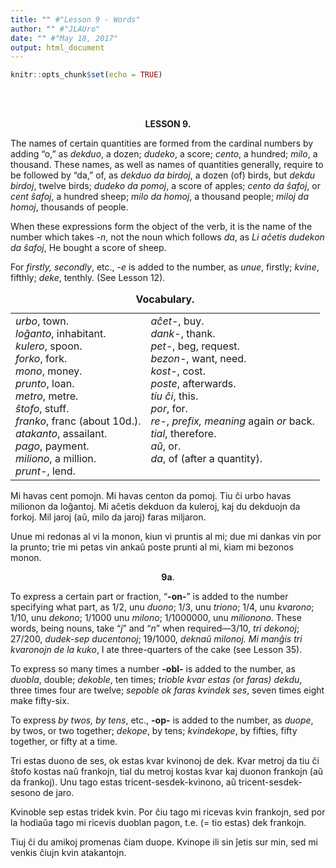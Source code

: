 ```yaml
---
title: "" #"Lesson 9 - Words"
author: "" #"JLAUro"
date: "" #"May 18, 2017"
output: html_document
---
```


```r
knitr::opts_chunk$set(echo = TRUE)
```

<br/><br/>

<center><b>LESSON 9.</b></center>

<p>The names of certain quantities are formed from the cardinal
numbers by adding "o," as <i>dekduo</i>, a dozen; <i>dudeko</i>,
a score; <i>cento</i>, a hundred; <i>milo</i>, a thousand. These
names, as well as names of quantities generally, require to be
followed by "da," of, as <i>dekduo da birdoj</i>, a dozen (of)
birds, but <i>dekdu birdoj</i>, twelve birds; <i>dudeko da
pomoj</i>, a score of apples; <i>cento da &#349;afoj</i>, or
<i>cent &#349;afoj</i>, a hundred sheep; <i>milo da homoj</i>, a
thousand people; <i>miloj da homoj</i>, thousands of people.</p>

<p>When these expressions form the object of the verb, it is the
name of the number which takes <i>-n</i>, not the noun which
follows <i>da</i>, as <i>Li a&#265;etis dudekon da
&#349;afoj</i>, He bought a score of sheep.</p>

<p>For <i>firstly, secondly</i>, etc., <i>-e</i> is added to the
number, as <i>unue</i>, firstly; <i>kvine</i>, fifthly;
<i>deke</i>, tenthly. (See Lesson 12).</p>

<center>
<table cellspacing="8">
<caption><b>Vocabulary.</b></caption>

<tr>
<td nowrap valign="top"><i>urbo</i>, town.<br>
 <i>lo&#285;anto</i>, inhabitant.<br>
 <i>kulero</i>, spoon.<br>
 <i>forko</i>, fork.<br>
 <i>mono</i>, money.<br>
 <i>prunto</i>, loan.<br>
 <i>metro</i>, metre.<br>
 <i>&#349;tofo</i>, stuff.<br>
 <i>franko</i>, franc (about 10d.).<br>
 <i>atakanto</i>, assailant.<br>
 <i>pago</i>, payment.<br>
 <i>miliono</i>, a million.<br>
 <i>prunt-</i>, lend.</td>
<td nowrap valign="top"><i>a&#265;et-</i>, buy.<br>
 <i>dank-</i>, thank.<br>
 <i>pet-</i>, beg, request.<br>
 <i>bezon-</i>, want, need.<br>
 <i>kost-</i>, cost.<br>
 <i>poste</i>, afterwards.<br>
 <i>tiu &#265;i</i>, this.<br>
 <i>por</i>, for.<br>
 <i>re-</i>, <i>prefix, meaning</i> again <i>or</i> back.<br>
 <i>tial</i>, therefore.<br>
 <i>a&#365;</i>, or.<br>
 <i>da</i>, of (after a quantity).</td>
</tr>
</table>
</center>

<!-- =============================027.png============================ -->
<p>Mi havas cent pomojn. Mi havas centon da pomoj. Tiu &#265;i
urbo havas milionon da lo&#285;antoj. Mi a&#265;etis dekduon da
kuleroj, kaj du dekduojn da forkoj. Mil jaroj (a&#365;, milo da
jaroj) faras miljaron.</p>

<p>Unue mi redonas al vi la monon, kiun vi pruntis al mi; due mi
dankas vin por la prunto; trie mi petas vin anka&#365; poste
prunti al mi, kiam mi bezonos monon.</p>

<center><b>9a</b>.</center>

<p>To express a certain part or fraction, "<b>-on-</b>" is added
to the number specifying what part, as 1/2, unu <i>duono</i>;
1/3, unu <i>triono</i>; 1/4, unu <i>kvarono</i>; 1/10, unu
<i>dekono</i>; 1/1000 unu <i>milono</i>; 1/1000000, unu
<i>milionono</i>. These words, being nouns, take "<i>j</i>" and
"<i>n</i>" when required&mdash;3/10, <i>tri dekonoj</i>; 27/200,
<i>dudek-sep ducentonoj</i>; 19/1000, <i>dekna&#365; milonoj. Mi
man&#285;is tri kvaronojn de la kuko</i>, I ate three-quarters of
the cake (see Lesson 35).</p>

<p>To express so many times a number <b>-obl-</b> is added to the
number, as <i>duobla</i>, double; <i>dekoble</i>, ten times;
<i>trioble kvar estas (</i>or <i>faras) dekdu</i>, three times
four are twelve; <i>sepoble ok faras kvindek ses</i>, seven times
eight make fifty-six.</p>

<p>To express <i>by twos, by tens</i>, etc., <b>-op-</b> is added
to the number, as <i>duope</i>, by twos, or two together;
<i>dekope</i>, by tens; <i>kvindekope</i>, by fifties, fifty
together, or fifty at a time.</p>

<p>Tri estas duono de ses, ok estas kvar kvinonoj de dek. Kvar
metroj da tiu &#265;i &#349;tofo kostas na&#365; frankojn, tial
du metroj kostas kvar kaj duonon frankojn (a&#365; da frankoj).
Unu tago estas tricent-sesdek-kvinono, a&#365;
tricent-sesdek-sesono de jaro.</p>

<p>Kvinoble sep estas tridek kvin. Por &#265;iu tago mi ricevas
kvin frankojn, sed por la hodia&#365;a tago mi ricevis duoblan
pagon, t.e. (= tio estas) dek frankojn.</p>

<!-- =============================028.png============================ -->
<p>Tiuj &#265;i du amikoj promenas &#265;iam duope. Kvinope ili
sin &#309;etis sur min, sed mi venkis &#265;iujn kvin
atakantojn.</p>